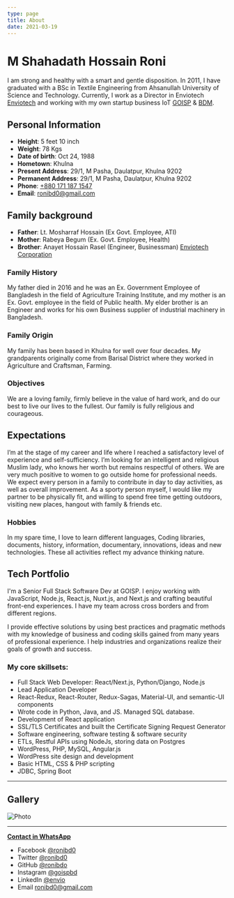```yaml
---
type: page
title: About
date: 2021-03-19
---
```


# M Shahadath Hossain Roni

I am strong and healthy with a smart and gentle disposition. In 2011, I have graduated with a BSc in Textile Engineering from Ahsanullah University of Science and Technology. Currently, I work as a Director in Enviotech [Enviotech](https://www.enviotech.com.bd) and working with my own startup business IoT [GOISP](https://www.goisp.net) & [BDM](https://www.bdmeter.info).

## Personal Information

* __Height__: 5 feet 10 inch
* __Weight__: 78 Kgs 
* __Date of birth__: Oct 24, 1988
* __Hometown__: Khulna
* __Present Address__: 29/1, M Pasha, Daulatpur, Khulna 9202
* __Permanent Address__: 29/1, M Pasha, Daulatpur, Khulna 9202
* __Phone__: [+880 171 187 1547](tel:+8801711871547)
* __Email__: ronibd0@gmail.com

## Family background
- __Father__: Lt. Mosharraf Hossain (Ex Govt. Employee, ATI)
- __Mother__: Rabeya Begum (Ex. Govt. Employee, Health)
- __Brother__: Anayet Hossain Rasel (Engineer, Businessman) [Enviotech Corporation](https://enviotech.com.bd)

### Family History
My father died in 2016 and he was an Ex. Government Employee of Bangladesh in the field of Agriculture Training Institute, and my mother is an Ex. Govt. employee in the field of Public health. My elder brother is an Engineer and works for his own Business supplier of industrial machinery in Bangladesh.

### Family Origin 
My family has been based in Khulna for well over four decades. My grandparents originally come from Barisal District where they worked in Agriculture and Craftsman, Farming.

### Objectives
We are a loving family, firmly believe in the value of hard work, and do our best to live our lives to the fullest. Our family is fully religious and courageous.

## Expectations
I’m at the stage of my career and life where I reached a satisfactory level of experience and self-sufficiency. I’m looking for an intelligent and religious Muslim lady, who knows her worth but remains respectful of others. We are very much positive to women to go outside home for professional needs. We expect every person in a family to contribute in day to day activities, as well as overall improvement. As a sporty person myself, I would like my partner to be physically fit, and willing to spend free time getting outdoors, visiting new places, hangout with family & friends etc.

### Hobbies
In my spare time, I love to learn different languages, Coding libraries, documents, history, information, documentary, innovations, ideas and new technologies. These all activities reflect my advance thinking nature.

## Tech Portfolio
I'm a Senior Full Stack Software Dev at GOISP. I enjoy working with JavaScript, Node.js, React.js, Nuxt.js, and Next.js and crafting beautiful front-end experiences. I have my team across cross borders and from different regions.

I provide effective solutions by using best practices and pragmatic methods with my knowledge of business and coding skills gained from many years of professional experience. I help industries and organizations realize their goals of growth and success.

### My core skillsets:

- Full Stack Web Developer: React/Next.js, Python/Django, Node.js
- Lead Application Developer
- React-Redux, React-Router, Redux-Sagas, Material-UI, and semantic-UI components
- Wrote code in Python, Java, and JS. Managed SQL database.
- Development of React application
- SSL/TLS Certificates and built the Certificate Signing Request Generator
- Software engineering, software testing & software security
- ETLs, Restful APIs using NodeJs, storing data on Postgres
- WordPress, PHP, MySQL, Angular.js
- WordPress site design and development
- Basic HTML, CSS & PHP scripting
- JDBC, Spring Boot


---

## Gallery


<Image
  src="/images/1.jpg"
  alt="Photo"
  width={1920}
  height={1080}
  priority
  className="next-image"
/>

---

[**Contact in WhatsApp**](https://wa.me/+8801711871547/) 

- Facebook [@ronibd0](https://fb.com/ronibd0)
- Twitter [@ronibd0](https://twitter.com/Ron_BGD)
- GitHub [@ronibdo](https://github.com/ronibd0)
- Instagram [@goispbd](https://instagram.com/goispbd)
- LinkedIn [@envio](https://www.linkedin.com/in/envio/)
- Email ronibd0@gmail.com
